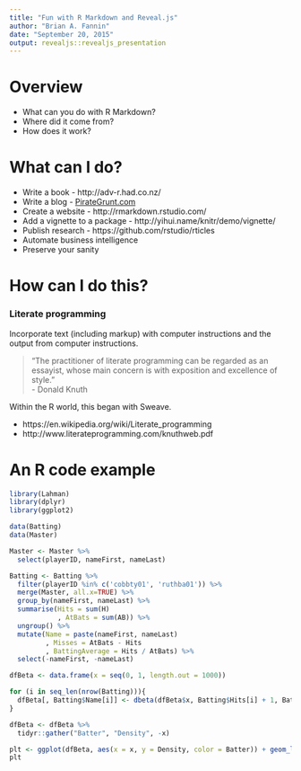 ```yaml
---
title: "Fun with R Markdown and Reveal.js"
author: "Brian A. Fannin"
date: "September 20, 2015"
output: revealjs::revealjs_presentation
---
```


# Overview 

- What can you do with R Markdown?
- Where did it come from?
- How does it work?

# What can I do?

- Write a book - http://adv-r.had.co.nz/
- Write a blog - [PirateGrunt.com](PirateGrunt.com)
- Create a website - http://rmarkdown.rstudio.com/
- Add a vignette to a package - http://yihui.name/knitr/demo/vignette/
- Publish research - https://github.com/rstudio/rticles
- Automate business intelligence
- Preserve your sanity

# How can I do this?

### Literate programming  

Incorporate text (including markup) with computer instructions and the output from computer instructions.

> "The practitioner of literate programming can be regarded as an essayist, whose main concern is with exposition and excellence of style."  
>    - Donald Knuth

Within the R world, this began with Sweave. 

- https://en.wikipedia.org/wiki/Literate_programming
- http://www.literateprogramming.com/knuthweb.pdf

# An R code example

```r
library(Lahman)
library(dplyr)
library(ggplot2)

data(Batting)
data(Master)

Master <- Master %>% 
  select(playerID, nameFirst, nameLast) 

Batting <- Batting %>% 
  filter(playerID %in% c('cobbty01', 'ruthba01')) %>% 
  merge(Master, all.x=TRUE) %>% 
  group_by(nameFirst, nameLast) %>% 
  summarise(Hits = sum(H)
            , AtBats = sum(AB)) %>% 
  ungroup() %>% 
  mutate(Name = paste(nameFirst, nameLast)
         , Misses = AtBats - Hits
         , BattingAverage = Hits / AtBats) %>% 
  select(-nameFirst, -nameLast)

dfBeta <- data.frame(x = seq(0, 1, length.out = 1000))

for (i in seq_len(nrow(Batting))){
  dfBeta[, Batting$Name[i]] <- dbeta(dfBeta$x, Batting$Hits[i] + 1, Batting$Misses[i] + 1)
}

dfBeta <- dfBeta %>% 
  tidyr::gather("Batter", "Density", -x)

plt <- ggplot(dfBeta, aes(x = x, y = Density, color = Batter)) + geom_line()
plt
```